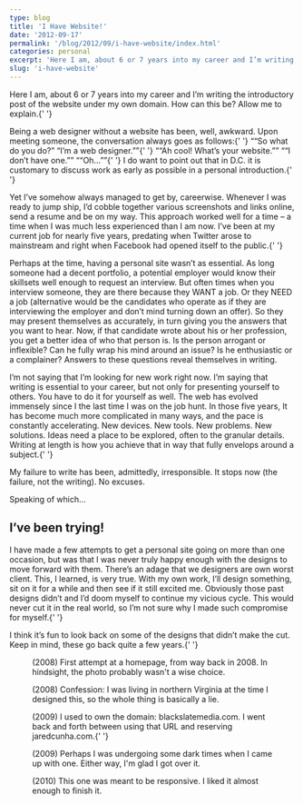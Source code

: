 ```yaml
---
type: blog
title: 'I Have Website!'
date: '2012-09-17'
permalink: '/blog/2012/09/i-have-website/index.html'
categories: personal
excerpt: 'Here I am, about 6 or 7 years into my career and I’m writing the introductory post of the website under my own domain. How can this be? Allow me to explain. '
slug: 'i-have-website'
---
```


<p class="intro">
  Here I am, about 6 or 7 years into my career and I’m writing the introductory
  post of the website under my own domain. How can this be? Allow me to
  explain.{' '}
</p>

<p>
  Being a web designer without a website has been, well, awkward. Upon meeting
  someone, the conversation always goes as follows:{' '}
  <q>“So what do you do?” “I’m a web designer.”</q>{' '}
  <q>“Ah cool! What’s your website.”</q> <q>“I don’t have one.”</q> <q>“Oh…”</q>{' '}
  I do want to point out that in D.C. it is customary to discuss work as early
  as possible in a personal introduction.{' '}
</p>

<p>
  Yet I’ve somehow always managed to get by, careerwise. Whenever I was ready to
  jump ship, I’d cobble together various screenshots and links online, send a
  resume and be on my way. This approach worked well for a time – a time when I
  was much less experienced than I am now. I’ve been at my current job for
  nearly five years, predating when Twitter arose to mainstream and right when
  Facebook had opened itself to the public.{' '}
</p>

<p>
  Perhaps at the time, having a personal site wasn’t as essential. As long
  someone had a decent portfolio, a potential employer would know their
  skillsets well enough to request an interview. But often times when you
  interview someone, they are there because they WANT a job. Or they NEED a job
  (alternative would be the candidates who operate as if they are interviewing
  the employer and don’t mind turning down an offer). So they may present
  themselves as accurately, in turn giving you the answers that you want to
  hear. Now, if that candidate wrote about his or her profession, you get a
  better idea of who that person is. Is the person arrogant or inflexible? Can
  he fully wrap his mind around an issue? Is he enthusiastic or a complainer?
  Answers to these questions reveal themselves in writing.
</p>

<p>
  I’m not saying that I’m looking for new work right now. I’m saying that
  writing is essential to your career, but not only for presenting yourself to
  others. You have to do it for yourself as well. The web has evolved immensely
  since I the last time I was on the job hunt. In those five years, It has
  become much more complicated in many ways, and the pace is constantly
  accelerating. New devices. New tools. New problems. New solutions. Ideas need
  a place to be explored, often to the granular details. Writing at length is
  how you achieve that in way that fully envelops around a subject.{' '}
</p>

<p>
  My failure to write has been, admittedly, irresponsible. It stops now (the
  failure, not the writing). No excuses.
</p>

<p>Speaking of which…</p>

<h2>I’ve been trying!</h2>

<p>
  I have made a few attempts to get a personal site going on more than one
  occasion, but was that I was never truly happy enough with the designs to move
  forward with them. There’s an adage that we designers are own worst client.
  This, I learned, is very true. With my own work, I’ll design something, sit on
  it for a while and then see if it still excited me. Obviously those past
  designs didn’t and I’d doom myself to continue my vicious cycle. This would
  never cut it in the real world, so I’m not sure why I made such compromise for
  myself.{' '}
</p>

<p>
  I think it’s fun to look back on some of the designs that didn’t make the cut.
  Keep in mind, these go back quite a few years.{' '}
</p>

<figure class="narrow">
  <img src="https://images.jaredcunha.com/home2008-2.jpg" alt="" />
  <figcaption>
    (2008) First attempt at a homepage, from way back in 2008. In hindsight, the
    photo probably wasn't a wise choice.
  </figcaption>
</figure>

<figure class="narrow">
  <img src="https://images.jaredcunha.com/home-2008.jpg" alt="" />
  <figcaption>
    (2008) Confession: I was living in northern Virginia at the time I designed
    this, so the whole thing is basically a lie.
  </figcaption>
</figure>

<figure class="narrow">
  <img src="https://images.jaredcunha.com/home2009-3.jpg" alt="" />
  <figcaption>
    (2009) I used to own the domain: blackslatemedia.com. I went back and forth
    between using that URL and reserving jaredcunha.com.{' '}
  </figcaption>
</figure>

<figure class="narrow">
  <img src="https://images.jaredcunha.com/home2009-2.jpg" alt="" />
  <figcaption>
    (2009) Perhaps I was undergoing some dark times when I came up with one.
    Either way, I'm glad I got over it.
  </figcaption>
</figure>

<figure class="narrow">
  <img src="https://images.jaredcunha.com/home-2010.jpg" alt="" />
  <figcaption>
    (2010) This one was meant to be responsive. I liked it almost enough to
    finish it.
  </figcaption>
</figure>
